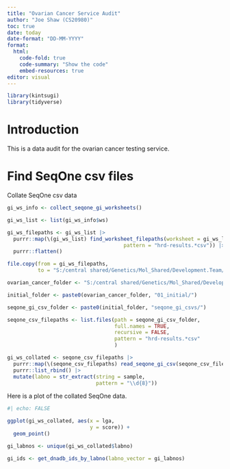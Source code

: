 ```yaml
---
title: "Ovarian Cancer Service Audit"
author: "Joe Shaw (CS20980)"
toc: true
date: today
date-format: "DD-MM-YYYY"
format:
  html:
    code-fold: true
    code-summary: "Show the code"
    embed-resources: true
editor: visual
---
```


```r
library(kintsugi)
library(tidyverse)
```

# Introduction

This is a data audit for the ovarian cancer testing service.

# Find SeqOne csv files

Collate SeqOne csv data

```r

gi_ws_info <- collect_seqone_gi_worksheets()

gi_ws_list <- list(gi_ws_info$ws)

gi_ws_filepaths <- gi_ws_list |> 
  purrr::map(\(gi_ws_list) find_worksheet_filepaths(worksheet = gi_ws_list,
                                      pattern = "hrd-results.*csv")) |> 
  purrr::flatten()

file.copy(from = gi_ws_filepaths,
          to = "S:/central shared/Genetics/Mol_Shared/Development.Team/kintsugi_ovarian_cancer/01_initial/seqone_gi_csvs/")

ovarian_cancer_folder <- "S:/central shared/Genetics/Mol_Shared/Development.Team/kintsugi_ovarian_cancer/"

initial_folder <- paste0(ovarian_cancer_folder, "01_initial/")

seqone_gi_csv_folder <- paste0(initial_folder, "seqone_gi_csvs/")

seqone_csv_filepaths <- list.files(path = seqone_gi_csv_folder,
                                   full.names = TRUE,
                                   recursive = FALSE,
                                   pattern = "hrd-results.*csv"
                                   )

gi_ws_collated <- seqone_csv_filepaths |> 
  purrr::map(\(seqone_csv_filepaths) read_seqone_gi_csv(seqone_csv_filepaths)) |> 
  purrr::list_rbind() |> 
  mutate(labno = str_extract(string = sample,
                             pattern = "\\d{8}"))

```

Here is a plot of the collated SeqOne data.

```r
#| echo: FALSE

ggplot(gi_ws_collated, aes(x = lga,
                           y = score)) +
  geom_point()

```

```r

gi_labnos <- unique(gi_ws_collated$labno)

gi_ids <- get_dnadb_ids_by_labno(labno_vector = gi_labnos)

```
